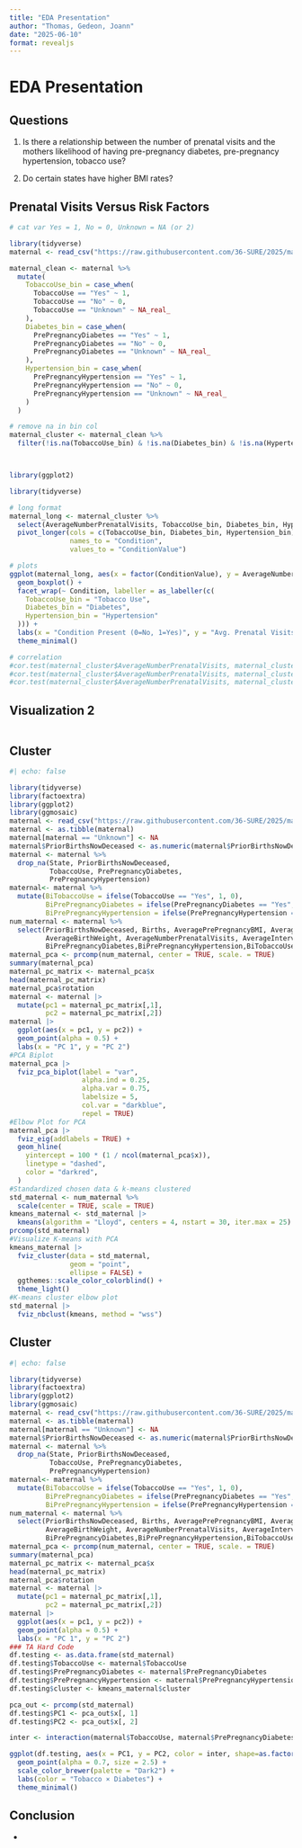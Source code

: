 ```yaml
---
title: "EDA Presentation"
author: "Thomas, Gedeon, Joann"
date: "2025-06-10"
format: revealjs
---
```



# EDA Presentation

## Questions

1) Is there a relationship between the number of prenatal visits and the mothers likelihood of having pre-pregnancy diabetes, pre-pregnancy hypertension, tobacco use?

2) Do certain states have higher BMI rates?

## Prenatal Visits Versus Risk Factors {.scrollable}

```r
# cat var Yes = 1, No = 0, Unknown = NA (or 2)

library(tidyverse)
maternal <- read_csv("https://raw.githubusercontent.com/36-SURE/2025/main/data/maternal.csv")

maternal_clean <- maternal %>%
  mutate(
    TobaccoUse_bin = case_when(
      TobaccoUse == "Yes" ~ 1,
      TobaccoUse == "No" ~ 0,
      TobaccoUse == "Unknown" ~ NA_real_
    ),
    Diabetes_bin = case_when(
      PrePregnancyDiabetes == "Yes" ~ 1,
      PrePregnancyDiabetes == "No" ~ 0,
      PrePregnancyDiabetes == "Unknown" ~ NA_real_
    ),
    Hypertension_bin = case_when(
      PrePregnancyHypertension == "Yes" ~ 1,
      PrePregnancyHypertension == "No" ~ 0,
      PrePregnancyHypertension == "Unknown" ~ NA_real_
    )
  )

# remove na in bin col
maternal_cluster <- maternal_clean %>%
  filter(!is.na(TobaccoUse_bin) & !is.na(Diabetes_bin) & !is.na(Hypertension_bin))



library(ggplot2)

library(tidyverse)

# long format
maternal_long <- maternal_cluster %>%
  select(AverageNumberPrenatalVisits, TobaccoUse_bin, Diabetes_bin, Hypertension_bin) %>%
  pivot_longer(cols = c(TobaccoUse_bin, Diabetes_bin, Hypertension_bin),
               names_to = "Condition",
               values_to = "ConditionValue")

# plots
ggplot(maternal_long, aes(x = factor(ConditionValue), y = AverageNumberPrenatalVisits)) +
  geom_boxplot() +
  facet_wrap(~ Condition, labeller = as_labeller(c(
    TobaccoUse_bin = "Tobacco Use",
    Diabetes_bin = "Diabetes",
    Hypertension_bin = "Hypertension"
  ))) +
  labs(x = "Condition Present (0=No, 1=Yes)", y = "Avg. Prenatal Visits") +
  theme_minimal()

# correlation 
#cor.test(maternal_cluster$AverageNumberPrenatalVisits, maternal_cluster$TobaccoUse_bin)
#cor.test(maternal_cluster$AverageNumberPrenatalVisits, maternal_cluster$Diabetes_bin)
#cor.test(maternal_cluster$AverageNumberPrenatalVisits, maternal_cluster$Hypertension_bin)

```

## Visualization 2 {.scollable}

```r

```

## Cluster {.scrollable}


```r

#| echo: false

library(tidyverse)
library(factoextra)
library(ggplot2)
library(ggmosaic)
maternal <- read_csv("https://raw.githubusercontent.com/36-SURE/2025/main/data/maternal.csv")
maternal <- as.tibble(maternal)
maternal[maternal == "Unknown"] <- NA
maternal$PriorBirthsNowDeceased <- as.numeric(maternal$PriorBirthsNowDeceased)
maternal <- maternal %>% 
  drop_na(State, PriorBirthsNowDeceased, 
          TobaccoUse, PrePregnancyDiabetes, 
          PrePregnancyHypertension)
maternal<- maternal %>% 
  mutate(BiTobaccoUse = ifelse(TobaccoUse == "Yes", 1, 0),
         BiPrePregnancyDiabetes = ifelse(PrePregnancyDiabetes == "Yes", 1, 0),
         BiPrePregnancyHypertension = ifelse(PrePregnancyHypertension == "Yes", 1, 0))
num_maternal <- maternal %>% 
  select(PriorBirthsNowDeceased, Births, AveragePrePregnancyBMI, AverageMotherAge,
         AverageBirthWeight, AverageNumberPrenatalVisits, AverageIntervalSinceLastBirth,
         BiPrePregnancyDiabetes,BiPrePregnancyHypertension,BiTobaccoUse)
maternal_pca <- prcomp(num_maternal, center = TRUE, scale. = TRUE)
summary(maternal_pca)
maternal_pc_matrix <- maternal_pca$x
head(maternal_pc_matrix)
maternal_pca$rotation
maternal <- maternal |> 
  mutate(pc1 = maternal_pc_matrix[,1], 
         pc2 = maternal_pc_matrix[,2])
maternal |> 
  ggplot(aes(x = pc1, y = pc2)) +
  geom_point(alpha = 0.5) +
  labs(x = "PC 1", y = "PC 2")
#PCA Biplot
maternal_pca |> 
  fviz_pca_biplot(label = "var",
                  alpha.ind = 0.25,
                  alpha.var = 0.75,
                  labelsize = 5,
                  col.var = "darkblue",
                  repel = TRUE)
#Elbow Plot for PCA
maternal_pca |> 
  fviz_eig(addlabels = TRUE) +
  geom_hline(
    yintercept = 100 * (1 / ncol(maternal_pca$x)), 
    linetype = "dashed", 
    color = "darkred",
  )
#Standardized chosen data & k-means clustered
std_maternal <- num_maternal %>% 
  scale(center = TRUE, scale = TRUE)
kmeans_maternal <- std_maternal |> 
  kmeans(algorithm = "Lloyd", centers = 4, nstart = 30, iter.max = 25) 
prcomp(std_maternal)
#Visualize K-means with PCA
kmeans_maternal |> 
  fviz_cluster(data = std_maternal,
               geom = "point",
               ellipse = FALSE) +
  ggthemes::scale_color_colorblind() + 
  theme_light()
#K-means cluster elbow plot
std_maternal |> 
  fviz_nbclust(kmeans, method = "wss")

```

## Cluster {.scrollable}


```r

#| echo: false

library(tidyverse)
library(factoextra)
library(ggplot2)
library(ggmosaic)
maternal <- read_csv("https://raw.githubusercontent.com/36-SURE/2025/main/data/maternal.csv")
maternal <- as.tibble(maternal)
maternal[maternal == "Unknown"] <- NA
maternal$PriorBirthsNowDeceased <- as.numeric(maternal$PriorBirthsNowDeceased)
maternal <- maternal %>% 
  drop_na(State, PriorBirthsNowDeceased, 
          TobaccoUse, PrePregnancyDiabetes, 
          PrePregnancyHypertension)
maternal<- maternal %>% 
  mutate(BiTobaccoUse = ifelse(TobaccoUse == "Yes", 1, 0),
         BiPrePregnancyDiabetes = ifelse(PrePregnancyDiabetes == "Yes", 1, 0),
         BiPrePregnancyHypertension = ifelse(PrePregnancyHypertension == "Yes", 1, 0))
num_maternal <- maternal %>% 
  select(PriorBirthsNowDeceased, Births, AveragePrePregnancyBMI, AverageMotherAge,
         AverageBirthWeight, AverageNumberPrenatalVisits, AverageIntervalSinceLastBirth,
         BiPrePregnancyDiabetes,BiPrePregnancyHypertension,BiTobaccoUse)
maternal_pca <- prcomp(num_maternal, center = TRUE, scale. = TRUE)
summary(maternal_pca)
maternal_pc_matrix <- maternal_pca$x
head(maternal_pc_matrix)
maternal_pca$rotation
maternal <- maternal |> 
  mutate(pc1 = maternal_pc_matrix[,1], 
         pc2 = maternal_pc_matrix[,2])
maternal |> 
  ggplot(aes(x = pc1, y = pc2)) +
  geom_point(alpha = 0.5) +
  labs(x = "PC 1", y = "PC 2")
### TA Hard Code
df.testing <- as.data.frame(std_maternal)
df.testing$TobaccoUse <- maternal$TobaccoUse
df.testing$PrePregnancyDiabetes <- maternal$PrePregnancyDiabetes
df.testing$PrePregnancyHypertension <- maternal$PrePregnancyHypertension
df.testing$cluster <- kmeans_maternal$cluster

pca_out <- prcomp(std_maternal)
df.testing$PC1 <- pca_out$x[, 1]
df.testing$PC2 <- pca_out$x[, 2]

inter <- interaction(maternal$TobaccoUse, maternal$PrePregnancyDiabetes, maternal$PrePregnancyHypertension)

ggplot(df.testing, aes(x = PC1, y = PC2, color = inter, shape=as.factor(cluster))) +
  geom_point(alpha = 0.7, size = 2.5) +
  scale_color_brewer(palette = "Dark2") +
  labs(color = "Tobacco × Diabetes") +
  theme_minimal()

```

## Conclusion

- 
